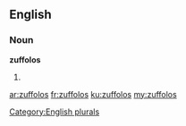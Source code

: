 ==English==

===Noun===
'''zuffolos'''

# {{plural of|[[zuffolo]]}}

[[Category:English plurals]]

[[ar:zuffolos]]
[[fr:zuffolos]]
[[ku:zuffolos]]
[[my:zuffolos]]